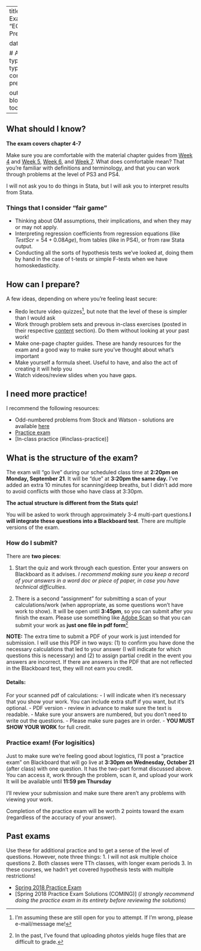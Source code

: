 

---
title: Exam 1
sitetitle: Exam 1
summary: "EC200 - Exam 1 Prep (EC200) "

date: "2020-10-20"


  
  # Academic page type (do not modify).
type: docs
menu:
  content:
    parent: Exam prep
    weight: 3
    
output:
  blogdown::html_page:
    toc: true



---

## What should I know? 

**The exam covers chapter 4-7** 

Make sure you are comfortable with the material chapter guides from [Week 4](../04-content) and [Week 5](../05-content), [Week 6](../06-content), and [Week 7](../07-content). What does comfortable mean? That you're familiar with definitions and terminology, and that you can work through problems at the level of PS3 and PS4.

I will not ask you to do things in Stata, but I will ask you to interpret results from Stata. 

### Things that I consider "fair game" 
- Thinking about GM assumptions, their implications, and when they may or may not apply.
- Interpreting regression coefficients from regression equations (like $TestScr = 54 + 0.08Age$), from tables (like in PS4), or from raw Stata output.
- Conducting all the sorts of hypothesis tests we've looked at, doing them by hand in the case of t-tests or simple F-tests when we have homoskedasticity.

## How can I prepare? 

A few ideas, depending on where you're feeling least secure: 

- Redo lecture video quizzes^[I'm assuming these are still open for you to attempt. If I'm wrong, please e-mail/message me!], but note that the level of these is simpler than I would ask 
- Work through problem sets and prevous in-class exercises (posted in their respective [content](../../content) section). Do them without looking at your past work!
- Make one-page chapter guides. These are handy resources for the exam and a good way to make sure you've thought about what's important
- Make yourself a formula sheet. Useful to have, and also the act of creating it will help you
- Watch videos/review slides when you have gaps. 



## I need more practice!

I recommend the following resources: 

 - Odd-numbered problems from Stock and Watson - solutions are available [here](../../bonus/general-resources)
 - [Practice exam](#practice-exam)
 - [In-class practice (#inclass-practice)]

## What is the structure of the exam? 

The exam will "go live" during our scheduled class time at **2:20pm on Monday, September 21**.  It will be "due" at **3:20pm the same day.** I've added an extra 10 minutes for scanning/deep breaths, but I didn't add more to avoid conflicts with those who have class at 3:30pm. 

**The actual structure is different from the Stats quiz!** 

You will be asked to work through approximately 3-4 multi-part questions.**I will integrate these questions into a Blackboard test**. There are multiple versions of the exam. 

### How do I submit? 

There are **two pieces**:

1. Start the quiz and work through each question. Enter your answers on Blackboard as it advises. *I recommend making sure you keep a record of your answers in a word doc or piece of paper, in case you have technical difficulties*. 

2. There is a second "assignment" for submitting a scan of your calculations/work (when appropriate, as some questions won't have work to show).  It will be open until **3:45pm**, so you can submit after you finish the exam.   Please use something like [Adobe Scan](https://acrobat.adobe.com/us/en/mobile/scanner-app.html) so that you can submit your work as **just one file in pdf form**^[In the past, I've found that uploading photos yields huge files that are difficult to grade.]

**NOTE:** The extra time to submit a PDF of your work is just intended for submission. I will use this PDF in two ways: (1) to confirm you have done the necessary calculations that led to your answer (I will indicate for which questions this is necessary) and (2) to assign partial credit in the event you answers are incorrect. If there are answers in the PDF that are not reflected in the  Blackboard test, they will not earn you credit. 

#### Details: 

For your scanned pdf of calculations:
 - I will indicate when it's necessary that you show your work. You can include extra stuff if you want, but it's optional.
 - PDF version - review in advance to make sure the text is readable.
 - Make sure your answers are numbered, but you don't need to write out the questions.
 - Please make sure pages are in order.
 - **YOU MUST SHOW YOUR WORK** for full credit. 

<!-- ### In-class practice  -->

<!-- [Here are the problems](../EC200-03-01practice.docx) we covered/attempted to cover on Monday, September 14. -->


<!-- And a video with solutions! I recommend working through the problems on your own **first**.  -->

<!-- `r htmltools::HTML("{{< youtube q_NbBSDWcpI >}}")` -->

<!-- Or, download a [pdf of the solutions](../EC200-03-01practice_solutions.pdf) -->


### Practice exam! (For logisitics)

Just to make sure we're feeling good about logistics, I'll post a "practice exam" on Blackboard that will go live at **3:30pm on Wednesday, October 21** (after class) with one question. It has the two-part format discussed above. You can access it, work through the problem, scan it, and upload your work  It will be available until **11:59 pm Thursday**

I'll review your submission and make sure there aren't any problems with viewing your work.  

Completion of the practice exam will be worth 2 points toward the exam (regardless of the accuracy of your answer).

<!---
Following department policy, you will be required to use the Respondus lock-down browser with no back-tracking. 

I will ask you to 
## Responu--what? 

 all exams for the course require you to use the Respondus lock-down browser. This means you must use a Mac/PC for the exam, not a Chromebook or iPad. If this creates any problems for you, reach out to me and we can discuss options. 

From UVM: 
  > The LockDown Browser is like a normal browser, except that once you click “Begin” on your test, it prevents you from opening Word documents, instant messages, or email, and it blocks you from visiting other websites or accessing other parts of the course.
> 
> Important: You must download the browser from the URL below. Even if you have used the LockDown Browser at another school, it won’t work at UVM unless you use this version: [http://www.respondus.com/lockdown/download.php?id=488814272](http://www.respondus.com/lockdown/download.php?id=488814272).
>
> You only need to install it once for all tests in your UVM Bb courses.
> Note that you will need to use the LockDown Browser to see your grades and feedback, as well.
> 

 

## Practice 

On Friday, I'll release an optional "practice" lock-down exam. It will have one practice questions, so we can all experience the glory of online testing. If you complete the pratice lock-down exam, you will earn 2 points toward the exam.

## Helpful materials {#helpful-materials}

Two things that may be useful to you: 

- [Standard Normal Distribution Table](../AppendixTable1_rev.pdf)

- [Formula chart](../Formula-sheet_f20.pdf): Is this all the knowledge you need to know? Of course not! But, this should cover most of the formulas you might need.

--> 

## Past exams  {#practice-exam .unnumbered}

Use these for additional practice and to get a sense of the level of questions. However, note three things: 
1. I will not ask multiple choice questions
2. Both classes were TTh classes, with longer exam periods 
3. In these courses, we hadn't yet covered hypothesis tests with multiple restrictions!

<!-- - [Fall 2016 Practice Exam](../PracticeExams/Unit1Quiz_fall2016.pdf) (*Skip 3.h.i, which uses logs*) -->
<!-- - [Fall 2016 Practice Exam Solutions (COMING)]  -->
- [Spring 2018 Practice Exam](../PracticeExams/Unit1Quiz_spring2018.pdf)
- [Spring 2018 Practice Exam Solutions (COMING)] (*I strongly recommend doing the practice exam in its entirety before reviewing the solutions*)


